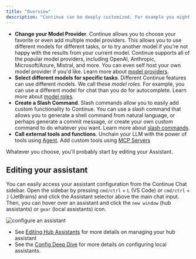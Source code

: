 ```yaml
---
title: "Overview"
description: "Continue can be deeply customized. For example you might:"
---
```


- **Change your Model Provider**. Continue allows you to choose your favorite or even add multiple model providers. This allows you to use different models for different tasks, or to try another model if you're not happy with the results from your current model. Continue supports all of the popular model providers, including OpenAI, Anthropic, Microsoft/Azure, Mistral, and more. You can even self host your own model provider if you'd like. Learn more about [model providers](/customize/model-providers/top-level/openai).
- **Select different models for specific tasks**. Different Continue features can use different models. We call these _model roles_. For example, you can use a different model for chat than you do for autocomplete. Learn more about [model roles](/customize/model-roles).
- **Create a Slash Command**. Slash commands allow you to easily add custom functionality to Continue. You can use a slash command that allows you to generate a shell command from natural language, or perhaps generate a commit message, or create your own custom command to do whatever you want. Learn more about [slash commands](/customize/deep-dives/slash-commands).
- **Call external tools and functions**. Unchain your LLM with the power of tools using [Agent](/features/agent/quick-start). Add custom tools using [MCP Servers](/customization/mcp-tools)

Whatever you choose, you'll probably start by editing your Assistant.

## Editing your assistant

You can easily access your assistant configuration from the Continue Chat sidebar. Open the sidebar by pressing `cmd/ctrl` + `L` (VS Code) or `cmd/ctrl` + `J` (JetBrains) and click the Assistant selector above the main chat input. Then, you can hover over an assistant and click the `new window` (hub assistants) or `gear` (local assistants) icon.

![configure an assistant](/images/customization/images/configure-continue-a5c8c79f3304c08353f3fc727aa5da7e.png)

- See [Editing Hub Assistants](/hub/assistants/edit-an-assistant) for more details on managing your hub assistant
- See the [Config Deep Dive](/reference) for more details on configuring local assistants.
